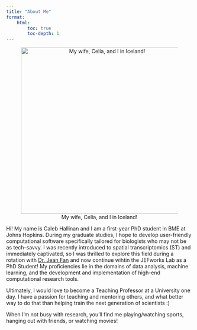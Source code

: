 ```yaml
---
title: "About Me"
format:
    html:
        toc: true
        toc-depth: 1
---
```


<!-- ::: -->

<!-- ![](images/prof_pic.jpg){width=50%} -->

<!-- ::: -->

<!-- <center><img src="images/celia_selfie.jpeg" width="300" height="400"/></center> -->

::: {style="text-align: center;"}
![My wife, Celia, and I in Iceland!](images/celia_selfie.jpeg){width="450px"}
:::

Hi! My name is Caleb Hallinan and I am a first-year PhD student in BME at Johns Hopkins. During my graduate studies, I hope to develop user-friendly computational software specifically tailored for biologists who may not be as tech-savvy. I was recently introduced to spatial transcriptomics (ST) and immediately captivated, so I was thrilled to explore this field during a rotation with [Dr. Jean Fan](https://jef.works/) and now continue wihtin the JEFworks Lab as a PhD Student! My proficiencies lie in the domains of data analysis, machine learning, and the development and implementation of high-end computational research tools.

Ultimately, I would love to become a Teaching Professor at a University one day. I have a passion for teaching and mentoring others, and what better way to do that than helping train the next generation of scientists :)

When I'm not busy with research, you'll find me playing/watching sports, hanging out with friends, or watching movies!

<!-- More pics to come... -->

<!-- ::: {layout="[[70,30], [100]]"} -->

<!-- ![My Wife](images/prof_pic.jpg){width=50%} -->

<!-- ![My Fam](images/fam.jpg){width=50%} -->

<!-- ![My Friend](images/alec.jpg){width=50%} -->

<!-- ::: -->

